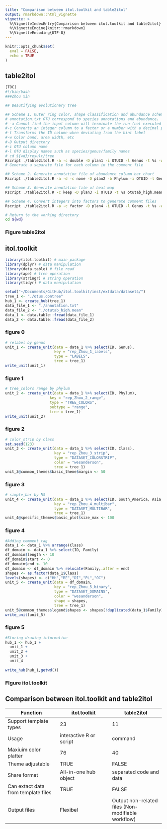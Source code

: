 ---
title: "Comparison between itol.toolkit and table2itol"
output: rmarkdown::html_vignette
vignette: >
  %\VignetteIndexEntry{Comparison between itol.toolkit and table2itol}
  %\VignetteEngine{knitr::rmarkdown}
  %\VignetteEncoding{UTF-8}
---

```{r, include = FALSE}
knitr::opts_chunk$set(
  eval = FALSE,
  echo = TRUE
)
```

## table2itol

```{bash}
[TOC]
#!/bin/bash
###Zhou xin

## Beautifying evolutionary tree

## Scheme 1. Outer ring color, shape classification and abundance scheme
# annotation.txt OTU correspond to species annotations and abundance，
# -a Cannot find the input column will terminate the run (not executed by default)
#-c Converts an integer column to a factor or a number with a decimal point
#-t Transforms the ID column when deviating from the hint label
#-w Color band, area width, etc
#-D Output directory
#-i OTU column name
#-l OTU display names such as species/genus/family names
# cd ${wd}/result/tree
Rscript ./table2itol.R -a -c double -D plan1 -i OTUID -l Genus -t %s -w 0.5 annotation.txt
# Generate a separate file for each column in the comment file

## Scheme 2. Generate annotation file of abundance column bar chart
Rscript ./table2itol.R -a -d -c none -D plan2 -b Phylum -i OTUID -l Genus -t %s -w 0.5 annotation.txt

## Scheme 3. Generate annotation file of heat map 
Rscript ./table2itol.R -c keep -D plan3 -i OTUID -t %s otutab_high.mean

## Scheme 4. Convert integers into factors to generate comment files
Rscript ./table2itol.R -a -c factor -D plan4 -i OTUID -l Genus -t %s -w 0 annotation.txt

# Return to the working directory
cd ${wd}
```
### Figure table2itol


## itol.toolkit

```{r}
library(itol.toolkit) # main package
library(dplyr) # data manipulation
library(data.table) # file read
library(ape) # tree operation
library(stringr) # string operation
library(tidyr) # data manipulation
```

```{r}
setwd("~/Documents/GitHub/itol.toolkit/inst/extdata/dataset4/")
tree_1 <- "./otus.contree"
hub_1 <- create_hub(tree_1)
data_file_1 <- "./annotation.txt"
data_file_2 <- "./otutab_high.mean"
data_1 <- data.table::fread(data_file_1)
data_2 <- data.table::fread(data_file_2)
```
### figure 0
```{r}
# relabel by genus
unit_1 <- create_unit(data = data_1 %>% select(ID, Genus), 
                      key = "rep_Zhou_1_labels", 
                      type = "LABELS",
                      tree = tree_1)
write_unit(unit_1)
```
### figure 1
```{r}
# tree_colors range by phylum
unit_2 <- create_unit(data = data_1 %>% select(ID, Phylum), 
                    key = "rep_Zhou_2_range", 
                    type = "TREE_COLORS", 
                    subtype = "range", 
                    tree = tree_1)
write_unit(unit_2)
```
### figure 2
```{r}
# color_strip by class
set.seed(123)
unit_3 <- create_unit(data = data_1 %>% select(ID, Class), 
                      key = "rep_Zhou_3_strip",
                      type = "DATASET_COLORSTRIP",
                      color = "wesanderson",
                      tree = tree_1)
unit_3@common_themes$basic_theme$margin <- 50
```
### figure 3
```{r}
# simple_bar by NS
unit_4 <- create_unit(data = data_1 %>% select(ID, South_America, Asia, North_America), 
                      key = "rep_Zhou_4_multibar", 
                      type = "DATASET_MULTIBAR",
                      tree = tree_1)
unit_4@specific_themes$basic_plot$size_max <- 100
```
### figure 4
```{r}
#Adding comment tag
data_1 <- data_1 %>% arrange(Class)
df_domain <- data_1 %>% select(ID, Family)
df_domain$length <- 10
df_domain$start <- 0
df_domain$end <- 10
df_domain <- df_domain %>% relocate(Family,.after = end)
shapes <- as.factor(data_1$Class)
levels(shapes) <- c("HH","RE","DI","PL","OC")
unit_5 <- create_unit(data = df_domain, 
                      key = "rep_Zhou_5_binary",
                      type = "DATASET_DOMAINS",
                      color = "wesanderson",
                      shape = shapes,
                      tree = tree_1)
unit_5@common_themes$legend$shapes <- shapes[!duplicated(data_1$Family)]
write_unit(unit_5)
```
### figure 5
```{r}
#Storing drawing information
hub_1 <- hub_1 + 
  unit_1 + 
  unit_2 + 
  unit_3 + 
  unit_4 
  
write_hub(hub_1,getwd())
```
### FIgure itol.toolkit

## Comparison between itol.toolkit and table2itol

| Function | itol.toolkit | table2itol |
| --- | --- | --- |
| Support template types | 23 | 11 |
| Usage | interactive R or script | command |
| Maxiuim color platter | 76 | 40 |
| Theme adjustable | TRUE | FALSE |
| Share format | All-in-one hub object | separated code and data |
| Can extact data from template files | TRUE | FALSE |
| Output files | Flexibel | Output non-related files (Non-modifiable workflow) |

